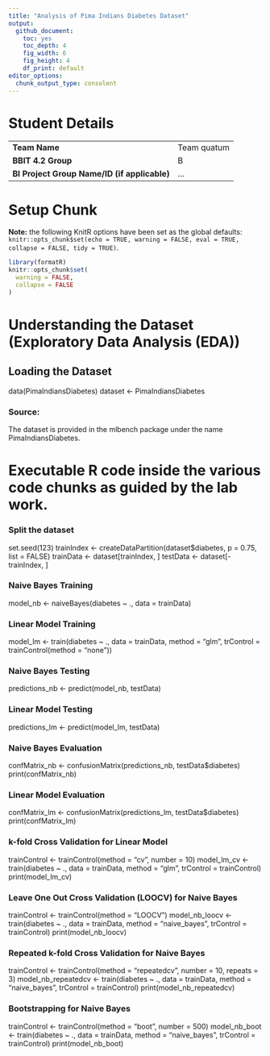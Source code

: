 ```yaml
---
title: "Analysis of Pima Indians Diabetes Dataset"
output:
  github_document: 
    toc: yes
    toc_depth: 4
    fig_width: 6
    fig_height: 4
    df_print: default
editor_options:
  chunk_output_type: consolent
---
```


# Student Details

|                                              |     |
|----------------------------------------------|-----|
| **Team Name**                                |Team quatum|
| **BBIT 4.2 Group**                           | B |
| **BI Project Group Name/ID (if applicable)** | ... |

# Setup Chunk

**Note:** the following KnitR options have been set as the global defaults:  
`knitr::opts_chunk$set(echo = TRUE, warning = FALSE, eval = TRUE, collapse = FALSE, tidy = TRUE)`.

```r
library(formatR)
knitr::opts_chunk$set(
  warning = FALSE,
  collapse = FALSE
)
```
# Understanding the Dataset (Exploratory Data Analysis (EDA))
## Loading the Dataset
data(PimaIndiansDiabetes)
dataset <- PimaIndiansDiabetes


### Source:
The dataset is provided in the mlbench package under the name PimaIndiansDiabetes.

# Executable R code inside the various code chunks as guided by the lab work.



###  Split the dataset
set.seed(123)
trainIndex <- createDataPartition(dataset$diabetes, p = 0.75, list = FALSE)
trainData <- dataset[trainIndex, ]
testData <- dataset[-trainIndex, ]


###  Naive Bayes Training
model_nb <- naiveBayes(diabetes ~ ., data = trainData)

###  Linear Model Training
model_lm <- train(diabetes ~ ., data = trainData, method = "glm", trControl = trainControl(method = "none"))

###  Naive Bayes Testing
predictions_nb <- predict(model_nb, testData)

###  Linear Model Testing
predictions_lm <- predict(model_lm, testData)


###  Naive Bayes Evaluation
confMatrix_nb <- confusionMatrix(predictions_nb, testData$diabetes)
print(confMatrix_nb)

###  Linear Model Evaluation
confMatrix_lm <- confusionMatrix(predictions_lm, testData$diabetes)
print(confMatrix_lm)



###  k-fold Cross Validation for Linear Model
trainControl <- trainControl(method = "cv", number = 10)
model_lm_cv <- train(diabetes ~ ., data = trainData, method = "glm", trControl = trainControl)
print(model_lm_cv)

###  Leave One Out Cross Validation (LOOCV) for Naive Bayes
trainControl <- trainControl(method = "LOOCV")
model_nb_loocv <- train(diabetes ~ ., data = trainData, method = "naive_bayes", trControl = trainControl)
print(model_nb_loocv)

###  Repeated k-fold Cross Validation for Naive Bayes
trainControl <- trainControl(method = "repeatedcv", number = 10, repeats = 3)
model_nb_repeatedcv <- train(diabetes ~ ., data = trainData, method = "naive_bayes", trControl = trainControl)
print(model_nb_repeatedcv)

###  Bootstrapping for Naive Bayes
trainControl <- trainControl(method = "boot", number = 500)
model_nb_boot <- train(diabetes ~ ., data = trainData, method = "naive_bayes", trControl = trainControl)
print(model_nb_boot)